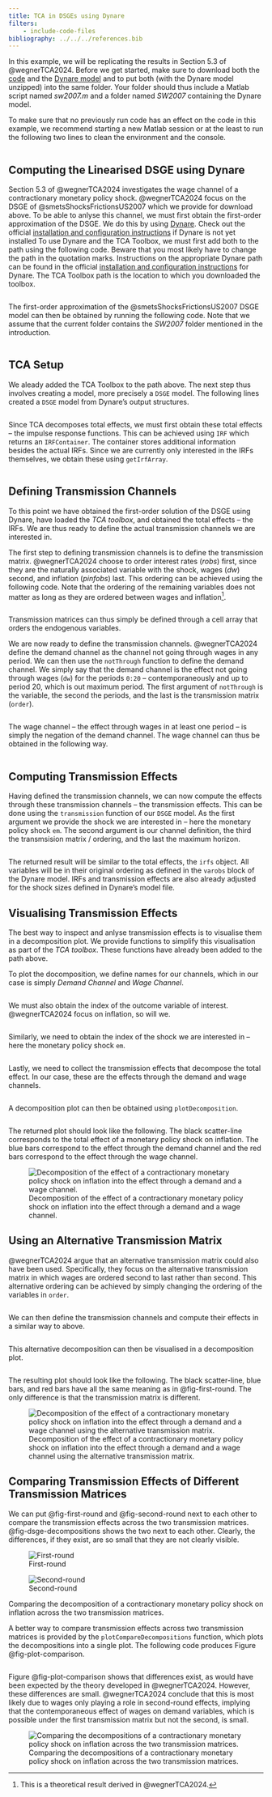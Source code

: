 ```yaml
---
title: TCA in DSGEs using Dynare
filters: 
    - include-code-files
bibliography: ../../../references.bib
---
```


In this example, we will be replicating the results in Section 5.3 of @wegnerTCA2024. Before we get started, make sure to download both the [code](./sw2007.m) and the [Dynare model](./SW2007.zip) and to put both (with the Dynare model unzipped) into the same folder. Your folder should thus include a Matlab script named *sw2007.m* and a folder named *SW2007* containing the Dynare model. 

To make sure that no previously run code has an effect on the code in this example, we recommend starting a new Matlab session or at the least to run the following two lines to clean the environment and the console. 

```.matlab
```

## Computing the Linearised DSGE using Dynare

Section 5.3 of @wegnerTCA2024 investigates the wage channel of a contractionary monetary policy shock. @wegnerTCA2024 focus on the DSGE of @smetsShocksFrictionsUS2007 which we provide for download above. To be able to anlyse this channel, we must first obtain the first-order approximation of the DSGE. We do this by using [Dynare](https://www.dynare.org). [Check out the official [installation and configuration instructions](https://www.dynare.org/manual/installation-and-configuration.html) if Dynare is not yet installed]{.aside} To use Dynare and the TCA Toolbox, we must first add both to the path using the following code. Beware that you most likely have to change the path in the quotation marks. Instructions on the appropriate Dynare path can be found in the official [installation and configuration instructions](https://www.dynare.org/manual/installation-and-configuration.html) for Dynare. The TCA Toolbox path is the location to which you downloaded the toolbox.  

```.matlab
```

The first-order approximation of the @smetsShocksFrictionsUS2007 DSGE model can then be obtained by running the following code. Note that we assume that the current folder contains the *SW2007* folder mentioned in the introduction. 

```.matlab
```

## TCA Setup

We aleady added the TCA Toolbox to the path above. The next step thus involves creating a model, more precisely a `DSGE` model. The following lines created a `DSGE` model from Dynare's output structures. 

```.matlab
```

Since TCA decomposes total effects, we must first obtain these total effects -- the impulse response functions. This can be achieved using `IRF` which returns an `IRFContainer`. The container stores additional information besides the actual IRFs. Since we are currently only interested in the IRFs themselves, we obtain these using `getIrfArray`. 

```.matlab
```

## Defining Transmission Channels

To this point we have obtained the first-order solution of the DSGE using Dynare, have loaded the *TCA toolbox*, and obtained the total effects -- the IRFs. We are thus ready to define the actual transmission channels we are interested in. 

The first step to defining transmission channels is to define the transmission matrix. @wegnerTCA2024 choose to order interest rates (*robs*) first, since they are the naturally associated variable with the shock, wages (*dw*) second, and inflation (*pinfobs*) last. This ordering can be achieved using the following code. Note that the ordering of the remaining variables does not matter as long as they are ordered between wages and inflation[^1].

[^1]: This is a theoretical result derived in @wegnerTCA2024. 

```.matlab
```

Transmission matrices can thus simply be defined through a cell array that orders the endogenous variables. 

We are now ready to define the transmission channels. @wegnerTCA2024 define the demand channel as the channel not going through wages in any period.  We can then use the `notThrough` function to define the demand channel. We simply say that the demand channel is the effect not going through wages (`dw`) for the periods `0:20` -- contemporaneously and up to period 20, which is out maximum period. The first argument of `notThrough` is the variable, the second the periods, and the last is the transmission matrix (`order`). 

```.matlab
```

The wage channel -- the effect through wages in at least one period -- is simply the negation of the demand channel. The wage channel can thus be obtained in the following way. 

```.matlab
```

## Computing Transmission Effects

Having defined the transmission channels, we can now compute the effects through these transmission channels -- the transmission effects. This can be done using the `transmission` function of our `DSGE` model. As the first argument we provide the shock we are interested in -- here the monetary policy shock `em`. The second argument is our channel definition, the third the transmsision matrix / ordering, and the last the maximum horizon. 

```.matlab
```

The returned result will be similar to the total effects, the `irfs` object. All variables will be in their original ordering as defined in the `varobs` block of the Dynare model. IRFs and transmission effects are also already adjusted for the shock sizes defined in Dynare's model file. 

## Visualising Transmission Effects

The best way to inspect and anlyse transmission effects is to visualise them in a decomposition plot. We provide functions to simplify this visualisation as part of the *TCA toolbox*. These functions have already been added to the path above. 

To plot the docomposition, we define names for our channels, which in our case is simply *Demand Channel* and *Wage Channel*. 

```.matlab
```

We must also obtain the index of the outcome variable of interest. @wegnerTCA2024 focus on inflation, so will we. 

```.matlab
```

Similarly, we need to obtain the index of the shock we are interested in -- here the monetary policy shock `em`.

```.matlab
```

Lastly, we need to collect the transmission effects that decompose the total effect. In our case, these are the effects through the demand and wage channels. 

```.matlab
```

A decomposition plot can then be obtained using `plotDecomposition`. 

```.matlab
```

The returned plot should look like the following. The black scatter-line corresponds to the total effect of a monetary policy shock on inflation. The blue bars correspond to the effect through the demand channel and the red bars correspond to the effect through the wage channel. 

![Decomposition of the effect of a contractionary monetary policy shock on inflation into the effect through a demand and a wage channel.](first-round.png){#fig-first-round}

## Using an Alternative Transmission Matrix

@wegnerTCA2024 argue that an alternative transmission matrix could also have been used. Specifically, they focus on the alternative transmission matrix in which wages are ordered second to last rather than second. This alternative ordering can be achieved by simply changing the ordering of the variables in `order`. 

```.matlab
```

We can then define the transmission channels and compute their effects in a similar way to above. 

```.matlab
```

This alternative decomposition can then be visualised in a decomposition plot. 

```.matlab
```

The resulting plot should look like the following. The black scatter-line, blue bars, and red bars have all the same meaning as in @fig-first-round. The only difference is that the transmission matrix is different.

![Decomposition of the effect of a contractionary monetary policy shock on inflation into the effect through a demand and a wage channel using the alternative transmission matrix.](second-round.png){#fig-second-round}

## Comparing Transmission Effects of Different Transmission Matrices

We can put @fig-first-round and @fig-second-round next to each other to compare the transmission effects across the two transmission matrices. @fig-dsge-decompositions shows the two next to each other. Clearly, the differences, if they exist, are so small that they are not clearly visible. 

::: {#fig-dsge-decompositions layout-ncol=2}

![First-round](first-round.png)

![Second-round](second-round.png)

Comparing the decomposition of a contractionary monetary policy shock on inflation across the two transmission matrices. 
:::

A better way to compare transmission effects across two transmission matrices is provided by the `plotCompareDecompositions` function, which plots the decompositions into a single plot. The following code produces Figure @fig-plot-comparison. 

```.matlab
```

Figure @fig-plot-comparison shows that differences exist, as would have been expected by the theory developed in @wegnerTCA2024. However, these differences are small. @wegnerTCA2024 conclude that this is most likely due to wages only playing a role in second-round effects, implying that the contemporaneous effect of wages on demand variables, which is possible under the first transmission matrix but not the second, is small. 

![Comparing the decompositions of a contractionary monetary policy shock on inflation across the two transmission matrices.](comparisons.png){#fig-plot-comparison}
